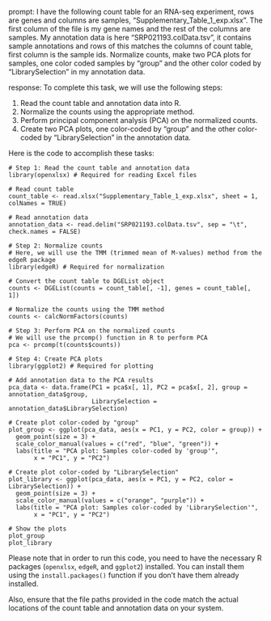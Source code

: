 prompt:
I have the following count table for an RNA-seq experiment, rows are genes and columns are samples, "Supplementary_Table_1_exp.xlsx". The first column of the file is my gene names and the rest of the columns are samples. My annotation data is here  "SRP021193.colData.tsv", it contains sample annotations and rows of this matches the columns of count table, first column is the sample ids. Normalize counts, make two PCA plots for samples, one color coded samples by "group" and the other color coded by "LibrarySelection" in my annotation data.

response:
To complete this task, we will use the following steps:

1. Read the count table and annotation data into R.
2. Normalize the counts using the appropriate method.
3. Perform principal component analysis (PCA) on the normalized counts.
4. Create two PCA plots, one color-coded by "group" and the other color-coded by "LibrarySelection" in the annotation data.

Here is the code to accomplish these tasks:

```
# Step 1: Read the count table and annotation data
library(openxlsx) # Required for reading Excel files

# Read count table
count_table <- read.xlsx("Supplementary_Table_1_exp.xlsx", sheet = 1, colNames = TRUE)

# Read annotation data
annotation_data <- read.delim("SRP021193.colData.tsv", sep = "\t", check.names = FALSE)

# Step 2: Normalize counts
# Here, we will use the TMM (trimmed mean of M-values) method from the edgeR package
library(edgeR) # Required for normalization

# Convert the count table to DGEList object
counts <- DGEList(counts = count_table[, -1], genes = count_table[, 1])

# Normalize the counts using the TMM method
counts <- calcNormFactors(counts)

# Step 3: Perform PCA on the normalized counts
# We will use the prcomp() function in R to perform PCA
pca <- prcomp(t(counts$counts))

# Step 4: Create PCA plots
library(ggplot2) # Required for plotting

# Add annotation data to the PCA results
pca_data <- data.frame(PC1 = pca$x[, 1], PC2 = pca$x[, 2], group = annotation_data$group, 
                       LibrarySelection = annotation_data$LibrarySelection)

# Create plot color-coded by "group"
plot_group <- ggplot(pca_data, aes(x = PC1, y = PC2, color = group)) +
  geom_point(size = 3) +
  scale_color_manual(values = c("red", "blue", "green")) +
  labs(title = "PCA plot: Samples color-coded by 'group'",
       x = "PC1", y = "PC2")

# Create plot color-coded by "LibrarySelection"
plot_library <- ggplot(pca_data, aes(x = PC1, y = PC2, color = LibrarySelection)) +
  geom_point(size = 3) +
  scale_color_manual(values = c("orange", "purple")) +
  labs(title = "PCA plot: Samples color-coded by 'LibrarySelection'",
       x = "PC1", y = "PC2")

# Show the plots
plot_group
plot_library
```

Please note that in order to run this code, you need to have the necessary R packages (`openxlsx`, `edgeR`, and `ggplot2`) installed. You can install them using the `install.packages()` function if you don't have them already installed.

Also, ensure that the file paths provided in the code match the actual locations of the count table and annotation data on your system.
